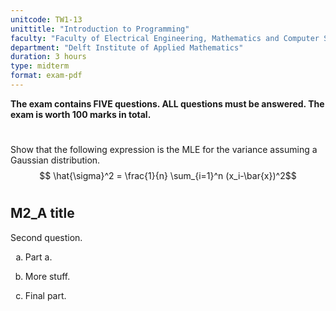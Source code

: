 ```yaml
---
unitcode: TW1-13
unittitle: "Introduction to Programming"
faculty: "Faculty of Electrical Engineering, Mathematics and Computer Science"
department: "Delft Institute of Applied Mathematics"
duration: 3 hours
type: midterm
format: exam-pdf
---
```


**The exam contains FIVE questions. ALL questions must be answered. The exam is worth 100 marks in total.**

\vspace*{2cm}


#

Show that the following expression is the MLE for the variance assuming a Gaussian distribution.
$$ \hat{\sigma}^2 = \frac{1}{n} \sum_{i=1}^n (x_i-\bar{x})^2$$

\marks{20}

# 

## M2_A title 

\marks{40}

Second question.

(a)

    Part a. \marks{4}

(b) More stuff. \marks{10}

(c) Final part. \marks{6}
